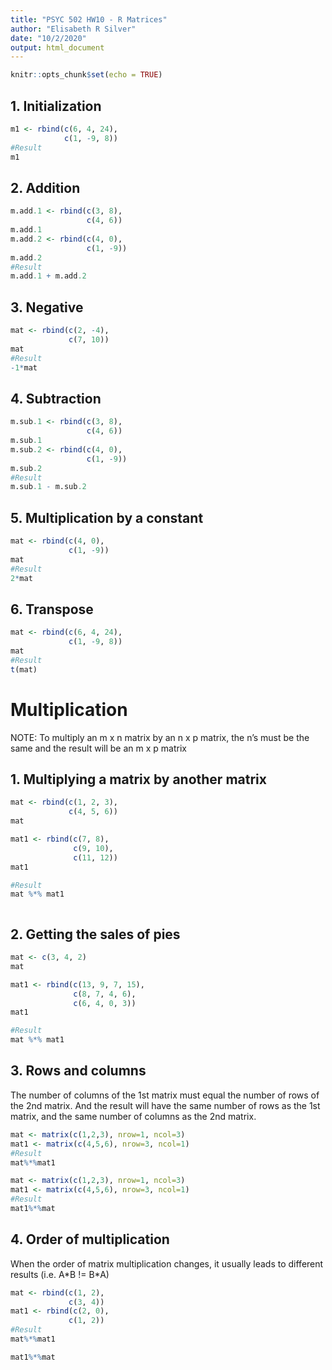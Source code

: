 ```yaml
---
title: "PSYC 502 HW10 - R Matrices"
author: "Elisabeth R Silver"
date: "10/2/2020"
output: html_document
---
```


```r
knitr::opts_chunk$set(echo = TRUE)
```


## 1. Initialization

```r
m1 <- rbind(c(6, 4, 24),
            c(1, -9, 8))
#Result
m1
```

## 2. Addition

```r
m.add.1 <- rbind(c(3, 8),
                 c(4, 6))
m.add.1
m.add.2 <- rbind(c(4, 0),
                 c(1, -9))
m.add.2
#Result
m.add.1 + m.add.2

```

## 3. Negative

```r
mat <- rbind(c(2, -4),
             c(7, 10))
mat
#Result
-1*mat

```

## 4. Subtraction

```r
m.sub.1 <- rbind(c(3, 8),
                 c(4, 6))
m.sub.1
m.sub.2 <- rbind(c(4, 0),
                 c(1, -9))
m.sub.2
#Result
m.sub.1 - m.sub.2
```

## 5. Multiplication by a constant

```r
mat <- rbind(c(4, 0),
             c(1, -9))
mat
#Result
2*mat

```

## 6. Transpose

```r
mat <- rbind(c(6, 4, 24),
             c(1, -9, 8))
mat
#Result
t(mat)

```

# Multiplication

NOTE: To multiply an m x n matrix by an n x p matrix, the n's must be the same and the result will be an m x p matrix

## 1. Multiplying a matrix by another matrix

```r
mat <- rbind(c(1, 2, 3),
             c(4, 5, 6))
mat

mat1 <- rbind(c(7, 8),
              c(9, 10),
              c(11, 12))
mat1

#Result
mat %*% mat1



```

## 2. Getting the sales of pies

```r
mat <- c(3, 4, 2)
mat

mat1 <- rbind(c(13, 9, 7, 15),
              c(8, 7, 4, 6),
              c(6, 4, 0, 3))
mat1

#Result
mat %*% mat1

```

## 3. Rows and columns

The number of columns of the 1st matrix must equal the number of rows of the 2nd matrix. And the result will have the same number of rows as the 1st matrix, and the same number of columns as the 2nd matrix.

```r
mat <- matrix(c(1,2,3), nrow=1, ncol=3)
mat1 <- matrix(c(4,5,6), nrow=3, ncol=1)
#Result
mat%*%mat1

mat <- matrix(c(1,2,3), nrow=1, ncol=3)
mat1 <- matrix(c(4,5,6), nrow=3, ncol=1)
#Result
mat1%*%mat

```

## 4. Order of multiplication

When the order of matrix multiplication changes, it usually leads to different results (i.e. A\*B != B\*A)

```r
mat <- rbind(c(1, 2),
             c(3, 4))
mat1 <- rbind(c(2, 0),
             c(1, 2))
#Result
mat%*%mat1

mat1%*%mat

```



